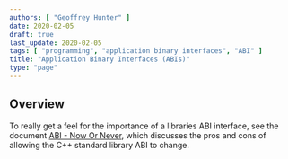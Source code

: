 ```yaml
---
authors: [ "Geoffrey Hunter" ]
date: 2020-02-05
draft: true
last_update: 2020-02-05
tags: [ "programming", "application binary interfaces", "ABI" ]
title: "Application Binary Interfaces (ABIs)"
type: "page"
---
```


## Overview

To really get a feel for the importance of a libraries ABI interface, see the document [ABI - Now Or Never](http://www.open-std.org/jtc1/sc22/wg21/docs/papers/2020/p1863r1.pdf), which discusses the pros and cons of allowing the C++ standard library ABI to change.